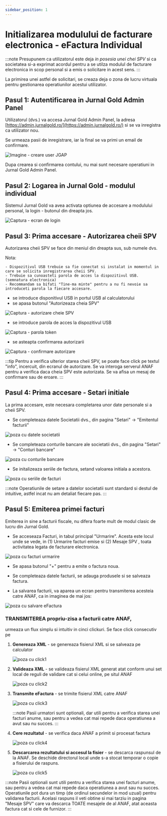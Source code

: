 ```yaml
---
sidebar_position: 1
---
```


# Initializarea modulului de facturare electronica - eFactura Individual

:::note
Presupunem ca utilizatorul este deja *in posesia unei chei SPV* si ca societatea si-a exprimat acordul pentru a se utilza modulul de facturare electronica in scop personal si a emis o solicitare in acest sens.
:::

La primirea unei astfel de solicitari, se creaza deja o zona de lucru virtuala pentru gestionarea operatiunilor acestui utilizator.

## Pasul 1: Autentificarea in Jurnal Gold Admin Panel

Utilizatorul (dvs.) va accesa Jurnal Gold Admin Panel, la adresa [https://admin.jurnalgold.ro/](https://admin.jurnalgold.ro/) si se va inregistra ca utilizator nou.

Se urmeaza pasii de inregistrare, iar la final se va primi un email de confirmare.

![Imagine - creare user JGAP](../efactura/Imagini%20eFactura/newjgap.png)

Dupa crearea si confirmarea contului, nu mai sunt necesare operatiuni in Jurnal Gold Admin Panel.

## Pasul 2: Logarea in Jurnal Gold  - modulul individual

Sistemul Jurnal Gold va avea activata optiunea de accesare a modulului personal, la login - butonul din dreapta jos.

![Captura - ecran de login](../efactura/Imagini%20eFactura/login2.png)

## Pasul 3: Prima accesare - Autorizarea cheii SPV

Autorizarea cheii SPV se face din meniul din dreapta sus, sub numele dvs.

Nota:

	- Dispozitivul USB trebuie sa fie conectat si instalat in momentul in care se solicita inregistrarea cheii SPV.
	- Trebuie sa cunoasteti parola de acces la dispozitivul USB. (semnatura electronica)
	- Recommandam sa bifati "Tine-ma minte" pentru a nu fi nevoie sa introduceti parola la fiecare accesare.

- se introduce disponitivul USB in portul USB al calculatorului
- se apasa butonul "Autorizeaza cheia SPV"

![Captura - autorizare cheie SPV](../efactura/Imagini%20eFactura/autorizare-cheie-1.png)

- se introduce parola de acces la dispozitivul USB

![Captura - parola token](../efactura/Imagini%20eFactura/introducerePassToken.png)

- se asteapta confirmarea autorizarii

![Captura - confirmare autorizare](../efactura/Imagini%20eFactura/confirmareToken.png)

:::tip
Pentru a verifica ulterior starea cheii SPV, se poate face click pe textul "info", incercuit, din ecranul de autorizare.
Se va interoga serverul ANAF pentru a verifica daca cheia SPV este autorizata. 
Se va afisa un mesaj de confirmare sau de eroare.
:::


## Pasul 4: Prima accesare - Setari initiale

La prima accesare, este necesara completarea unor date personale si a cheii SPV.
 
- Se completeaza datele Societatii dvs., din pagina "Setari" -> "Emitentul facturii"


![poza cu datele societatii](../efactura/Imagini%20eFactura/setaridatecabinet.png)

- Se completeaza conturile bancare ale societatii dvs., din pagina "Setari" -> "Conturi bancare"

![poza cu conturile bancare](../efactura/Imagini%20eFactura/setariconturi.png)

- Se initalizeaza seriile de factura, setand valoarea initiala a acestora.

![poza cu seriile de facturi](../efactura/Imagini%20eFactura/setarifacturier.png)

:::note
Operatiunile de setare a datelor societatii sunt standard si destul de intuitive, astfel incat nu am detaliat fiecare pas.
:::
 

## Pasul 5: Emiterea primei facturi

Emiterea in sine a facturii fiscale, nu difera foarte mult de modul clasic de lucru din Jurnal Gold.

- Se acceseaza Facturi, in tabul principal "Urmarire". Acesta este locul unde se vede, in  (1) Urmarire facturi emise si (2) Mesaje SPV ,
toata activitatea legata de facturare electronica.

![poza cu facturi urmarire](../efactura/Imagini%20eFactura/facturiurmarire0.png)

- Se apasa butonul "+" pentru a emite o factura noua.

- Se completeaza datele facturii, se adauga produsele si se salveaza factura.

- La salvarea facturii, va aparea un ecran pentru transmiterea acesteia catre ANAF, ca in imaginea de mai jos:

![poza cu salvare eFactura](../efactura/Imagini%20eFactura/salvareefactura0.png)

### TRANSMITEREA propriu-zisa a facturii catre ANAF, 
urmeaza un flux simplu si intuitiv in cinci clickuri. Se face click consecutiv pe 
<ol>
<li> <strong>Genereaza XML</strong> - se genereaza fisierul XML si se salveaza pe calculator</li>

![poza cu click1](../efactura/Imagini%20eFactura/click1.png)

<li> <strong>Valideaza XML</strong> - se valideaza fisierul XML generat atat conform unui set local de reguli de validare cat si celui online, pe situl ANAF</li>

![poza cu click2](../efactura/Imagini%20eFactura/click2.png)

<li> <strong>Transmite eFactura</strong> - se trimite fisierul XML catre ANAF</li>

![poza cu click3](../efactura/Imagini%20eFactura/click3.png)

:::note
Pasii urmatori sunt optionali, dar utili pentru a verifica starea unei facturi anume, sau pentru a vedea cat mai repede daca operatiunea a avut sau nu succes.
:::


<li> <strong>Cere rezultatul</strong> - se verifica daca ANAF a primit si procesat factura</li>

![poza cu click4](../efactura/Imagini%20eFactura/click4.png)

<li> <strong>Descarcarea rezultatului si accesul la fisier</strong> - se descarca raspunsul de la ANAF. Se deschide directorul local unde s-a stocat temporar o copie a fisierului de raspuns.</li>

![poza cu click5](../efactura/Imagini%20eFactura/click5.png)

</ol>


:::note
Pasii optionali sunt utili pentru a verifica starea unei facturi anume, sau pentru a vedea cat mai repede daca operatiunea a avut sau nu succes.
Operatiunile pot dura un timp (de ordinul secundelor in mod uzual) pentru validarea facturii.
Acelasi raspuns il veti obtine si mai tarziu in pagina "Mesaje SPV" care va descarca TOATE mesajele de al ANAF, atat aceasta factura cat si cele de furnizor.
:::